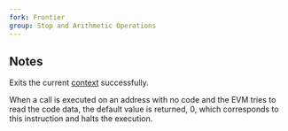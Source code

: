 ```yaml
---
fork: Frontier
group: Stop and Arithmetic Operations
---
```


## Notes

Exits the current [context](/about#executionenv) successfully.

When a call is executed on an address with no code and the EVM tries to read the code data, the default value is returned, 0, which corresponds to this instruction and halts the execution.
